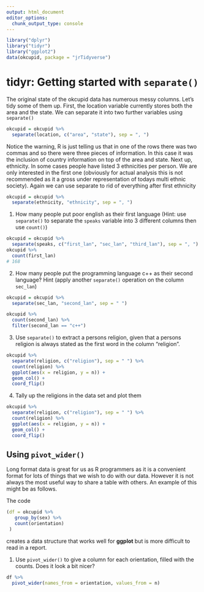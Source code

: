 ```yaml
---
output: html_document
editor_options: 
  chunk_output_type: console
---
```

```r
library("dplyr")
library("tidyr")
library("ggplot2")
data(okcupid, package = "jrTidyverse")
```

# tidyr: Getting started with `separate()`

The original state of the okcupid data has numerous messy columns. Let's tidy some of them up. First, the location variable currently stores both the area and the state. We can separate it into two further variables using `separate()`

```r
okcupid = okcupid %>%
  separate(location, c("area", "state"), sep = ", ")
```

Notice the warning, R is just telling us that in one of the rows there was two commas and so there were three pieces of information. In this case it was the inclusion of country information on top of the area and state. Next up, ethnicity. In some cases people have listed 3 ethnicities per person. We are only interested in the first one (obviously for actual analysis this is not recommended as it a gross under representation of todays multi ethnic society). Again we can use separate to rid of everything after first ethnicity

```r
okcupid = okcupid %>%
  separate(ethnicity, "ethnicity", sep = ", ")
```

1. How many people put poor english as their first language (Hint: use `separate()` to separate the `speaks` variable into $3$ different columns then use `count()`)

```r
okcupid = okcupid %>%
  separate(speaks, c("first_lan", "sec_lan", "third_lan"), sep = ", ")
okcupid %>%
  count(first_lan)
# 168
```

2. How many people put the programming language c++ as their second language? Hint (apply another `separate()`
operation on the column `sec_lan`)

```r
okcupid = okcupid %>%
  separate(sec_lan, "second_lan", sep = " ")
```

```r
okcupid %>%
  count(second_lan) %>%
  filter(second_lan == "c++")
```

3. Use `separate()` to extract a persons religion, given that a persons religion is always stated as the first word in the column "religion". 
```r
okcupid %>%
  separate(religion, c("religion"), sep = " ") %>%
  count(religion) %>%
  ggplot(aes(x = religion, y = n)) +
  geom_col() +
  coord_flip()
```

4. Tally up the religions in the data set and plot them
```r
okcupid %>%
  separate(religion, c("religion"), sep = " ") %>%
  count(religion) %>%
  ggplot(aes(x = religion, y = n)) +
  geom_col() +
  coord_flip()
```

## Using `pivot_wider()`

Long format data is great for us as R programmers as it is a convenient format for lots of things that we wish to do with our data. However it is not always the most useful way to share a table with others. An example of this might be as follows.

The code

```r
(df = okcupid %>%
   group_by(sex) %>%
   count(orientation)
 )
```

creates a data structure that works well for **ggplot** but is more difficult to read in a report.

1. Use `pivot_wider()` to give a column for each orientation, filled with the counts. Does it look a bit nicer?

```r
df %>%
  pivot_wider(names_from = orientation, values_from = n)
```


